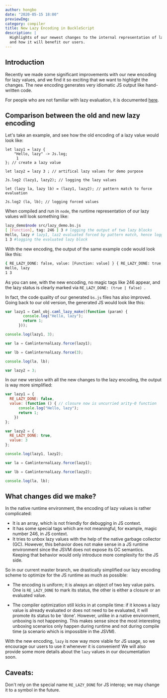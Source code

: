 ```yaml
---
author: hongbo
date: "2020-05-15 18:00" 
previewImg:
category: compiler
title: New Lazy Encoding in BuckleScript
description: |
  Highlights of our newest changes to the internal representation of lazy values
  and how it will benefit our users.
---
```



## Introduction

Recently we made some significant improvements with our new encoding for lazy values, and we find it so exciting that we want to highlight the changes. The new encoding generates very idiomatic JS output like hand-written code.

For people who are not familiar with lazy evaluation, it is documented [here](/docs/reason-compiler/latest/lazy-values).

## Comparison between the old and new lazy encoding

Let's take an example, and see how the old encoding of a lazy value would look like:

```reasonml
let lazy1 = lazy {
    "Hello, lazy" -> Js.log;
     1
}; // create a lazy value

let lazy2 = lazy 3 ; // artifical lazy values for demo purpose

Js.log2 (lazy1, lazy2); // logging the lazy values

let (lazy la, lazy lb) = (lazy1, lazy2); // pattern match to force evaluation

Js.log2 (la, lb); // logging forced values
```

When compiled and run in `node`, the runtime representation of our lazy values will look something like:
```bash
lazy_demo$node src/lazy_demo.bs.js 
[ [Function], tag: 246 ] 3 # logging the output of two lazy blocks
Hello, lazy # lazy1, laz2 evaluated forced by pattern match, hence logging
1 3 #logging the evaluated lazy block
```

With the new encoding, the output of the same example code would look like this:
```bash
{ RE_LAZY_DONE: false, value: [Function: value] } { RE_LAZY_DONE: true, value: 3 } # logging block one with new encoding
Hello, lazy
1 3
```

As you can see, with the new encoding, no magic tags like 246  appear, and the lazy status is clearly marked via `RE_LAZY_DONE: (true | false) `.

In fact, the code quality of our generated `bs.js` files has also improved. Going back to our old version, the generated JS would look like this:

```js
var lazy1 = Caml_obj.caml_lazy_make((function (param) {
        console.log("Hello, lazy");
        return 1;
      }));

console.log(lazy1, 3);

var la = CamlinternalLazy.force(lazy1);

var lb = CamlinternalLazy.force(3);

console.log(la, lb);

var lazy2 = 3;
```

In our new version with all the new changes to the lazy encoding, the output is way more simplified:
```js
var lazy1 = {
  RE_LAZY_DONE: false,
  value: (function () { // closure now is uncurried arity-0 function
      console.log("Hello, lazy");
      return 1;
    })
};

var lazy2 = {
  RE_LAZY_DONE: true,
  value: 3
};

console.log(lazy1, lazy2);

var la = CamlinternalLazy.force(lazy1);

var lb = CamlinternalLazy.force(lazy2);

console.log(la, lb);
```

## What changes did we make?

In the native runtime environment, the encoding of lazy values is rather complicated: 

- It is an array, which is not friendly for debugging in JS context.
- It has some special tags which are not meaningful, for example, magic number 246, in JS context.
- It tries to unbox lazy values with the help of the native garbage collector (GC). However, this behavior does not make sense in a JS runtime environment since the JSVM does not expose its GC semantics. Keeping that behavior would only introduce more complexity for the JS side.

So in our current master branch, we drastically simplified our lazy encoding scheme to optimize for the JS runtime as much as possible:

- The encoding is uniform; it is always an object of two key value pairs. One is `RE_LAZY_DONE` to mark its status, 
the other is either a closure or an evaluated value.

- The compiler optimization still kicks in at compile time: if it knows a lazy value is already evaluated or does not need to be evaluated, it will promote its status to be 'done'. However, unlike in a native environment, unboxing is not happening. This makes sense since the most interesting unboxing scenarios only happen during runtime and not during compile time (a scenario which is impossible in the JSVM).


With the new encoding, `lazy` is now way more viable for JS usage, so we encourage our users to use it whenever it is convenient! We will also provide some more details about the `lazy` values in our documentation soon.

## Caveats:

Don't rely on the special name `RE_LAZY_DONE` for JS interop; we may change it to a symbol in the future.
